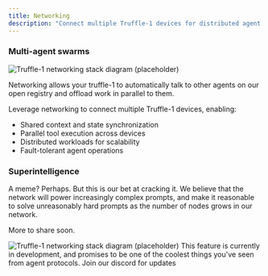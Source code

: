 ```yaml
---
title: Networking
description: "Connect multiple Truffle-1 devices for distributed agent workflows"
---
```


### Multi-agent swarms


<Frame>
  <img
    src="/images/swarm.jpeg"
    alt="Truffle-1 networking stack diagram (placeholder)"
    style={{ borderRadius: '0.5rem' }}
  />
</Frame>

Networking allows your truffle-1 to automatically talk to other agents on our open registry and offload work in parallel to them.

Leverage networking to connect multiple Truffle-1 devices, enabling:

- Shared context and state synchronization  
- Parallel tool execution across devices  
- Distributed workloads for scalability  
- Fault-tolerant agent operations


### Superintelligence

A meme? Perhaps. But this is our bet at cracking it. We believe that the network will power increasingly complex prompts, and make it reasonable to solve unreasonably hard prompts as the number of nodes grows in our network.

More to share soon.
<Frame>
  <img
    src="/images/asi.jpeg"
    alt="Truffle-1 networking stack diagram (placeholder)"
    style={{ borderRadius: '0.5rem' }}
  />
</Frame>

<Info>
This feature is currently in development, and promises to be one of the coolest things you've seen from agent protocols. Join our discord for updates
</Info>
